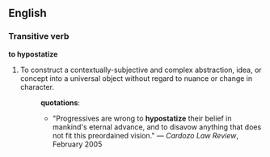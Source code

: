 ==English==
===Transitive verb===
'''to hypostatize'''
#To construct a contextually-subjective and complex abstraction, idea, or concept into a universal object without regard to nuance or change in character.
#:'''quotations''':
#:*"Progressives are wrong to '''hypostatize''' their belief in mankind's eternal advance, and to disavow anything that does not fit this preordained vision." &mdash; ''Cardozo Law Review'', February 2005